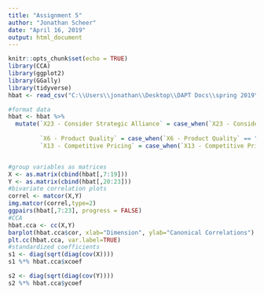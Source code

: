 ```yaml
---
title: "Assignment 5"
author: "Jonathan Scheer"
date: "April 16, 2019"
output: html_document
---
```


```r
knitr::opts_chunk$set(echo = TRUE)
library(CCA)
library(ggplot2)
library(GGally)
library(tidyverse)
hbat <- read_csv("C:\\Users\\jonathan\\Desktop\\DAPT Docs\\spring 2019\\Statistics\\stat_assignments_spring19_R\\stat_assignment5_R\\data\\HBAT_200.txt")

```

```r
#format data
hbat <- hbat %>%
  mutate(`X23 - Consider Strategic Alliance` = case_when(`X23 - Consider Strategic Alliance` == "No, would not consider" ~ 0, `X23 - Consider Strategic Alliance` == "Yes, would consider" ~ 1),
         
         `X6 - Product Quality` = case_when(`X6 - Product Quality` == "Excellent" ~ 10, TRUE ~ as.numeric(`X6 - Product Quality`)),  
         `X13 - Competitive Pricing` = case_when(`X13 - Competitive Pricing` == "Excellent" ~ 10, TRUE ~ as.numeric(`X13 - Competitive Pricing`)))


#group variables as matrices
X <- as.matrix(cbind(hbat[,7:19]))
Y <- as.matrix(cbind(hbat[,20:23]))
#bivariate correlation plots
correl <- matcor(X,Y)
img.matcor(correl,type=2)
ggpairs(hbat[,7:23], progress = FALSE)
#CCA
hbat.cca <- cc(X,Y)
barplot(hbat.cca$cor, xlab="Dimension", ylab="Canonical Correlations")
plt.cc(hbat.cca, var.label=TRUE)
#standardized coefficients
s1 <- diag(sqrt(diag(cov(X))))
s1 %*% hbat.cca$xcoef

s2 <- diag(sqrt(diag(cov(Y))))
s2 %*% hbat.cca$ycoef

```

